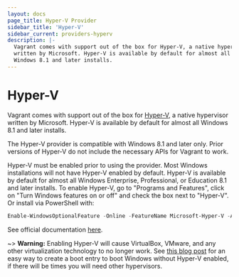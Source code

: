 ```yaml
---
layout: docs
page_title: Hyper-V Provider
sidebar_title: 'Hyper-V'
sidebar_current: providers-hyperv
description: |-
  Vagrant comes with support out of the box for Hyper-V, a native hypervisor
  written by Microsoft. Hyper-V is available by default for almost all
  Windows 8.1 and later installs.
---
```


# Hyper-V

Vagrant comes with support out of the box for [Hyper-V](https://en.wikipedia.org/wiki/Hyper-V),
a native hypervisor written by Microsoft. Hyper-V is available by default for
almost all Windows 8.1 and later installs.

The Hyper-V provider is compatible with Windows 8.1 and later only. Prior versions
of Hyper-V do not include the necessary APIs for Vagrant to work.

Hyper-V must be enabled prior to using the provider. Most Windows installations
will not have Hyper-V enabled by default. Hyper-V is available by default for
almost all Windows Enterprise, Professional, or Education 8.1 and later installs.
To enable Hyper-V, go to "Programs and Features", click on "Turn Windows
features on or off" and check the box next to "Hyper-V". Or install via
PowerShell with:

```powershell
Enable-WindowsOptionalFeature -Online -FeatureName Microsoft-Hyper-V -All
```

See official documentation [here](https://docs.microsoft.com/en-us/virtualization/hyper-v-on-windows/quick-start/enable-hyper-v).

~> **Warning:** Enabling Hyper-V will cause VirtualBox, VMware,
and any other virtualization technology to no longer work. See
[this blog post](http://www.hanselman.com/blog/SwitchEasilyBetweenVirtualBoxAndHyperVWithABCDEditBootEntryInWindows81.aspx)
for an easy way to create a boot entry to boot Windows without Hyper-V enabled, if
there will be times you will need other hypervisors.
